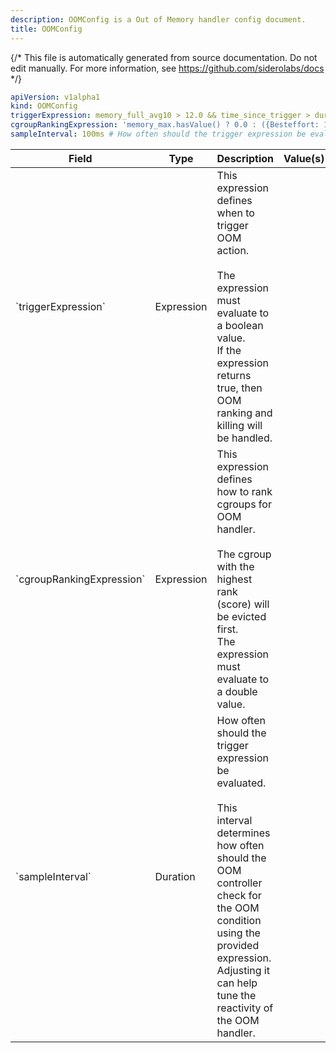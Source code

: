 ```yaml
---
description: OOMConfig is a Out of Memory handler config document.
title: OOMConfig
---
```


{/*
This file is automatically generated from source documentation.
Do not edit manually. For more information, see https://github.com/siderolabs/docs
*/}










```yaml
apiVersion: v1alpha1
kind: OOMConfig
triggerExpression: memory_full_avg10 > 12.0 && time_since_trigger > duration("500ms") # This expression defines when to trigger OOM action.
cgroupRankingExpression: 'memory_max.hasValue() ? 0.0 : ({Besteffort: 1.0, Burstable: 0.5, Guaranteed: 0.0, Podruntime: 0.0, System: 0.0}[class] * double(memory_current.orValue(0u)) / double(memory_peak.orValue(0u) - memory_current.orValue(0u)))' # This expression defines how to rank cgroups for OOM handler.
sampleInterval: 100ms # How often should the trigger expression be evaluated.
```


<table>
  <thead>
    <tr>
      <th>Field</th>
      <th>Type</th>
      <th>Description</th>
      <th>Value(s)</th>
    </tr>
  </thead>
  <tbody>
    <tr>
      <td>`triggerExpression`</td>
      <td>Expression</td>
      <td>This expression defines when to trigger OOM action.<br /><br />The expression must evaluate to a boolean value.<br />If the expression returns true, then OOM ranking and killing will be handled.</td>
      <td></td>
    </tr>
    <tr>
      <td>`cgroupRankingExpression`</td>
      <td>Expression</td>
      <td>This expression defines how to rank cgroups for OOM handler.<br /><br />The cgroup with the highest rank (score) will be evicted first.<br />The expression must evaluate to a double value.</td>
      <td></td>
    </tr>
    <tr>
      <td>`sampleInterval`</td>
      <td>Duration</td>
      <td>How often should the trigger expression be evaluated.<br /><br />This interval determines how often should the OOM controller<br />check for the OOM condition using the provided expression.<br />Adjusting it can help tune the reactivity of the OOM handler.</td>
      <td></td>
    </tr>
  </tbody>
</table>





